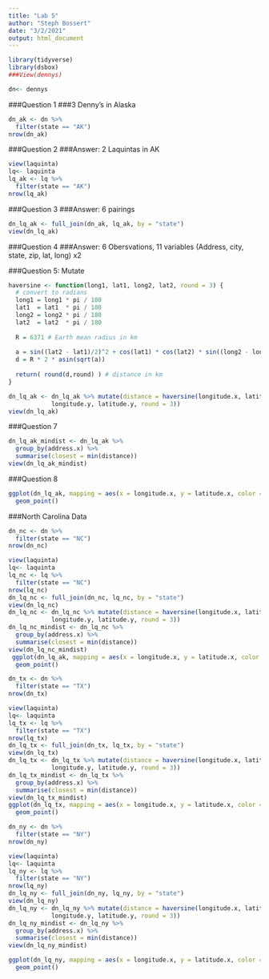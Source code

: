 ```yaml
---
title: "Lab 5"
author: "Steph Bossert"
date: "3/2/2021"
output: html_document
---
```


```r
library(tidyverse) 
library(dsbox) 
###View(dennys)
```

```r
dn<- dennys
```

###Question 1
###3 Denny's in Alaska

```r
dn_ak <- dn %>%
  filter(state == "AK")
nrow(dn_ak)
```

###Question 2
###Answer: 2 Laquintas in AK
```r
view(laquinta)
lq<- laquinta
lq_ak <- lq %>%
  filter(state == "AK")
nrow(lq_ak)
```
###Question 3
###Answer: 6 pairings
```r
dn_lq_ak <- full_join(dn_ak, lq_ak, by = "state")
view(dn_lq_ak)
```
###Question 4
###Answer:  6 Obersvations, 11 variables (Address, city, state, zip, lat, long) x2

###Question 5: Mutate

```r
haversine <- function(long1, lat1, long2, lat2, round = 3) {
  # convert to radians
  long1 = long1 * pi / 180
  lat1  = lat1  * pi / 180
  long2 = long2 * pi / 180
  lat2  = lat2  * pi / 180
  
  R = 6371 # Earth mean radius in km
  
  a = sin((lat2 - lat1)/2)^2 + cos(lat1) * cos(lat2) * sin((long2 - long1)/2)^2
  d = R * 2 * asin(sqrt(a))
  
  return( round(d,round) ) # distance in km
}
```

```r
dn_lq_ak <- dn_lq_ak %>% mutate(distance = haversine(longitude.x, latitude.x,
            longitude.y, latitude.y, round = 3))
view(dn_lq_ak)
```


###Question 7
```r
dn_lq_ak_mindist <- dn_lq_ak %>%
  group_by(address.x) %>%
  summarise(closest = min(distance))
view(dn_lq_ak_mindist)
```
###Question 8
```r
ggplot(dn_lq_ak, mapping = aes(x = longitude.x, y = latitude.x, color = address.x, alpha = .05)) +
  geom_point()
```
###North Carolina Data
```r
dn_nc <- dn %>%
  filter(state == "NC")
nrow(dn_nc)

view(laquinta)
lq<- laquinta
lq_nc <- lq %>%
  filter(state == "NC")
nrow(lq_nc)
dn_lq_nc <- full_join(dn_nc, lq_nc, by = "state")
view(dn_lq_nc)
dn_lq_nc <- dn_lq_nc %>% mutate(distance = haversine(longitude.x, latitude.x,
            longitude.y, latitude.y, round = 3))
dn_lq_nc_mindist <- dn_lq_nc %>%
  group_by(address.x) %>%
  summarise(closest = min(distance))
view(dn_lq_nc_mindist)
 ggplot(dn_lq_ak, mapping = aes(x = longitude.x, y = latitude.x, color = address.x, alpha = .05)) +
  geom_point()
```


```r
dn_tx <- dn %>%
  filter(state == "TX")
nrow(dn_tx)

view(laquinta)
lq<- laquinta
lq_tx <- lq %>%
  filter(state == "TX")
nrow(lq_tx)
dn_lq_tx <- full_join(dn_tx, lq_tx, by = "state")
view(dn_lq_tx)
dn_lq_tx <- dn_lq_tx %>% mutate(distance = haversine(longitude.x, latitude.x,
            longitude.y, latitude.y, round = 3))
dn_lq_tx_mindist <- dn_lq_tx %>%
  group_by(address.x) %>%
  summarise(closest = min(distance))
view(dn_lq_tx_mindist)
ggplot(dn_lq_tx, mapping = aes(x = longitude.x, y = latitude.x, color = address.x, alpha = .05)) +
  geom_point()
```

```r
dn_ny <- dn %>%
  filter(state == "NY")
nrow(dn_ny)

view(laquinta)
lq<- laquinta
lq_ny <- lq %>%
  filter(state == "NY")
nrow(lq_ny)
dn_lq_ny <- full_join(dn_ny, lq_ny, by = "state")
view(dn_lq_ny)
dn_lq_ny <- dn_lq_ny %>% mutate(distance = haversine(longitude.x, latitude.x,
            longitude.y, latitude.y, round = 3))
dn_lq_ny_mindist <- dn_lq_ny %>%
  group_by(address.x) %>%
  summarise(closest = min(distance))
view(dn_lq_ny_mindist)

ggplot(dn_lq_ny, mapping = aes(x = longitude.x, y = latitude.x, color = address.x, alpha = .05)) +
  geom_point()
```




